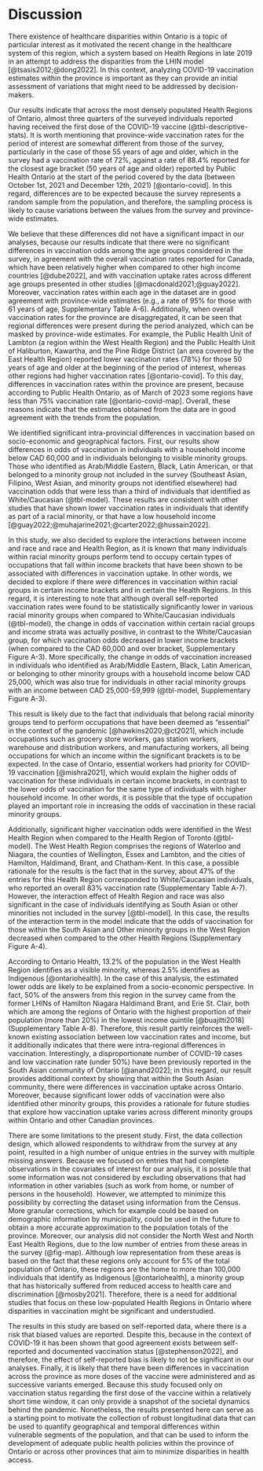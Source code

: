 # Discussion

There existence of healthcare disparities within Ontario is a topic of particular interest as it motivated the recent change in the healthcare system of this region, which a system based on Health Regions in late 2019 in an attempt to address the disparities from the LHIN model  [@tsasis2012;@dong2022]. In this context, analyzing COVID-19 vaccination estimates within the province is important as they can provide an initial assessment of variations that might need to be addressed by decision-makers.

Our results indicate that across the most densely populated Health Regions of Ontario, almost three quarters of the surveyed individuals reported having received the first dose of the COVID-19 vaccine (@tbl-descriptive-stats). It is worth mentioning that province-wide vaccination rates for the period of interest are somewhat different from those of the survey, particularly in the case of those 55 years of age and older, which in the survey had a vaccination rate of 72\%, against a rate of 88.4\% reported for the closest age bracket (50 years of age and older) reported by Public Health Ontario at the start of the period covered by the data (between October 1st, 2021 and December 12th, 2021) [@ontario-covid]. In this regard, differences are to be expected because the survey represents a random sample from the population, and therefore, the sampling process is likely to cause variations between the values from the survey and province-wide estimates.

We believe that these differences did not have a significant impact in our analyses, because our results indicate that there were no significant differences in vaccination odds among the age groups considered in the survey, in agreement with the overall vaccination rates reported for Canada, which have been relatively higher when compared to other high income countries [@dube2022], and with vaccination uptake rates across different age groups presented in other studies [@macdonald2021;@guay2022]. Moreover, vaccination rates within each age in the dataset are in good agreement with province-wide estimates (e.g., a rate of 95\% for those with 61 years of age, Supplementary Table A-6). Additionally, when overall vaccination rates for the province are disaggregated, it can be seen that regional differences were present during the period analyzed, which can be masked by province-wide estimates. For example, the Public Health Unit of Lambton (a region within the West Health Region) and the Public Health Unit of Haliburton, Kawartha, and the Pine Ridge District (an area covered by the East Health Region) reported lower vaccination rates (78\%) for those 50 years of age and older at the beginning of the period of interest, whereas other regions had higher vaccination rates [@ontario-covid]. To this day, differences in vaccination rates within the province are present, because according to Public Health Ontario, as of March of 2023 some regions have less than 75\% vaccination rate [@ontario-covid-map]. Overall, these reasons indicate that the estimates obtained from the data are in good agreement with the trends from the population. 

We identified significant intra-provincial differences in vaccination based on socio-economic and geographical factors. First, our results show differences in odds of vaccination in individuals with a household income below CAD 60,000 and in individuals belonging to visible minority groups. Those who identified as Arab/Middle Eastern, Black, Latin American, or  that belonged to a minority group not included in the survey (Southeast Asian, Filipino, West Asian, and minority groups not identified elsewhere) had vaccination odds that were less than a third of individuals that identified as White/Caucasian (@tbl-model). These results are consistent with other studies that have shown lower vaccination rates in individuals that identify as part of a racial minority, or that have a low household income [@guay2022;@muhajarine2021;@carter2022;@hussain2022].

In this study, we also decided to explore the interactions between income and race and race and Health Region, as it is known that many individuals within racial minority groups perform tend to occupy certain types of occupations that fall within income brackets that have been shown to be associated with differences in vaccination uptake. In other words, we decided to explore if there were differences in vaccination within racial groups in certain income brackets and in certain the Health Regions. In this regard, it is interesting to note that although overall self-reported vaccination rates were found to be statistically significantly lower in various racial minority groups when compared to White/Caucasian individuals (@tbl-model), the change in odds of vaccination within certain racial groups and income strata was actually positive, in contrast to the White/Caucasian group, for which vaccination odds decreased in lower income brackets (when compared to the CAD 60,000 and over bracket, Supplementary Figure A-3). More specifically, the change in odds of vaccination increased in individuals who identified as Arab/Middle Eastern, Black, Latin American, or belonging to other minority groups with a household income below CAD 25,000, which was also true for individuals in other racial minority groups with an income between CAD 25,000-59,999 (@tbl-model, Supplementary Figure A-3).

This result is likely due to the fact that individuals that belong racial minority groups tend to perform occupations that have been deemed as "essential" in the context of the pandemic [@hawkins2020;@ct2021], which include occupations such as grocery store workers, gas station workers, warehouse and distribution workers, and manufacturing workers, all being occupations for which an income within the significant brackets is to be expected.  In the case of Ontario, essential workers had priority for COVID-19 vaccination [@mishra2021], which would explain the higher odds of vaccination for these individuals in certain income brackets, in contrast to the lower odds of vaccination for the same type of individuals with higher household income. In other words, it is possible that the type of occupation played an important role in increasing the odds of vaccination in these racial minority groups.

Additionally, significant higher vaccination odds were identified in the West Health Region when compared to the Health Region of Toronto (@tbl-model). The West Health Region comprises the regions of Waterloo and Niagara, the counties of Wellington, Essex and Lambton, and the cities of Hamilton, Haldimand, Brant, and Chatham-Kent. In this case, a possible rationale for the results is the fact that in the survey, about 47% of the entries for this Health Region corresponded to White/Caucasian individuals, who reported an overall 83% vaccination rate (Supplementary Table A-7). However, the interaction effect of Health Region and race was also significant in the case of individuals identifying as South Asian or other minorities not included in the survey [@tbl-model]. In this case, the results of the interaction term in the model indicate that the odds of vaccination for those within the South Asian and Other minority groups in the West Region decreased when compared to the other Health Regions (Supplementary Figure A-4).

According to Ontario Health, 13.2% of the population in the West Health Region identifies as a visible minority, whereas 2.5% identifies as Indigenous [@ontariohealth]. In the case of this analysis, the estimated lower odds are likely to be explained from a socio-economic perspective. In fact, 50% of the answers from this region in the survey came from the former LHINs of Hamilton Niagara Haldimand Brant, and Erie St. Clair, both which are among the regions of Ontario with the highest proportion of their population (more than 20%) in the lowest income quintile [@buajitti2018] (Supplementary Table A-8). Therefore, this result partly reinforces the well-known existing association between low vaccination rates and income, but it additionally indicates that there were intra-regional differences in vaccination. Interestingly, a disproportionate number of COVID-19 cases and low vaccination rate (under 50%) have been previously reported in the South Asian community of Ontario [@anand2022]; in this regard, our result provides additional context  by showing that within the South Asian community, there were differences in vaccination uptake across Ontario. Moreover, because significant lower odds of vaccination were also identified  other minority groups, this provides a rationale for future studies that explore how vaccination uptake varies across different minority groups within Ontario and other Canadian provinces.

There are some limitations to the present study. First, the data collection design, which allowed respondents to withdraw from the survey at any point, resulted in a high number of unique entries in the survey with multiple missing answers. Because we focused on entries that had complete observations in the covariates of interest for our analysis, it is possible that some information was not considered by excluding observations that had information in other variables (such as work from home, or number of persons in the household). However, we attempted to minimize this possibility by correcting the dataset using information from the Census. More granular corrections, which for example could be based on demographic information by municipality, could be used in the future to obtain a more accurate approximation to the population totals of the province. Moreover, our analysis did not consider the North West and North East Health Regions, due to the low number of entries from these areas in the survey (@fig-map). Although low representation from these areas is based on the fact that these regions only account for 5\% of the total population of Ontario, these regions are the home to more than 100,000 individuals that identify as Indigenous [@ontariohealth], a minority group that has historically suffered from reduced access to health care and discrimination [@mosby2021]. Therefore, there is a need for additional studies that focus on these low-populated Health Regions in Ontario where disparities in vaccination might be significant and understudied.

The results in this study are based on self-reported data, where there is a risk that biased values are reported. Despite this, because in the context of COVID-19 it has been shown that good agreement exists between self-reported and documented vaccination status [@stephenson2022], and therefore, the effect of self-reported bias is likely to not be significant in our analyses. Finally, it is likely that there have been differences in vaccination across the province as more doses of the vaccine were administered and as successive variants emerged. Because this study focused only on vaccination status regarding the first dose of the vaccine within a relatively short time window, it can only provide a snapshot of the societal dynamics behind the pandemic. Nonetheless, the results presented here can serve as a starting point to motivate the collection of robust longitudinal data that can be used to quantify geographical and temporal differences within vulnerable segments of the population, and that can be used to inform the development of adequate public health policies within the province of Ontario or across other provinces that aim to minimize disparities in health access.
